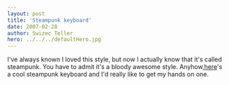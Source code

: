 ```yaml
---
layout: post
title: 'Steampunk keyboard'
date: 2007-02-28
author: Swizec Teller
hero: ../../../defaultHero.jpg
---
```

I've always known I loved this style, but now I actually know that it's called steampunk. You have to admit it's a bloody awesome style. Anyhow,[here](http://steampunkworkshop.com/keyboard.shtml)'s a cool steampunk keyboard and I'd really like to get my hands on one.